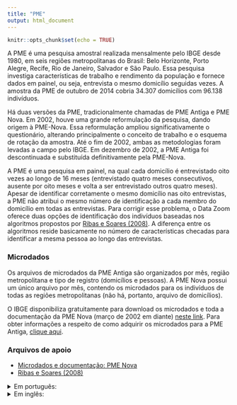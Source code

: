 ```yaml
---
title: "PME"
output: html_document
---
```


```r
knitr::opts_chunk$set(echo = TRUE)
```

A PME é uma pesquisa amostral realizada mensalmente pelo IBGE desde 1980, em seis regiões metropolitanas do Brasil: Belo Horizonte, Porto Alegre, Recife, Rio de Janeiro, Salvador e São Paulo. Essa pesquisa investiga características de trabalho e rendimento da população e fornece dados em painel, ou seja, entrevista o mesmo domicílio seguidas vezes. A amostra da PME de outubro de 2014 cobria 34.307 domicílios com 96.138 indivíduos.

Há duas versões da PME, tradicionalmente chamadas de PME Antiga e PME Nova. Em 2002, houve uma grande reformulação da pesquisa, dando origem à PME-Nova. Essa reformulação ampliou significativamente o questionário, alterando principalmente o conceito de trabalho e o esquema de rotação da amostra. Até o fim de 2002, ambas as metodologias foram levadas a campo pelo IBGE. Em dezembro de 2002, a PME Antiga foi descontinuada e substituída definitivamente pela PME-Nova.

A PME é uma pesquisa em painel, na qual cada domicílio é entrevistado oito vezes ao longo de 16 meses (entrevistado quatro meses consecutivos, ausente por oito meses e volta a ser entrevistado outros quatro meses). Apesar de identificar corretamente o mesmo domicílio nas oito entrevistas, a PME não atribui o mesmo número de identificação a cada membro do domicílio em todas as entrevistas. Para corrigir esse problema, o Data Zoom oferece duas opções de identificação dos indivíduos baseadas nos algoritmos propostos por [Ribas e Soares (2008)](https://repositorio.ipea.gov.br/handle/11058/1522). A diferença entre os algoritmos reside basicamente no número de características checadas para identificar a mesma pessoa ao longo das entrevistas.

### Microdados

Os arquivos de microdados da PME Antiga são organizados por mês, região metropolitana e tipo de registro (domicílios e pessoas). A PME Nova possui um único arquivo por mês, contendo os microdados para os indivíduos de todas as regiões metropolitanas (não há, portanto, arquivo de domicílios).

O IBGE disponibiliza gratuitamente para download os microdados e toda a documentação da PME Nova (março de 2002 em diante) [neste link](https://www.ibge.gov.br/estatisticas/sociais/trabalho/9183-pesquisa-mensal-de-emprego-antiga-metodologia.html?=&t=microdados). Para obter informações a respeito de como adquirir os microdados para a PME Antiga, [clique aqui](https://loja.ibge.gov.br/catalogsearch/result/?q=pme).

### Arquivos de apoio

  - [Microdados e documentação: PME Nova](https://www.ibge.gov.br/estatisticas/sociais/trabalho/9183-pesquisa-mensal-de-emprego-antiga-metodologia.html?=&t=microdados)
  - [Ribas e Soares (2008)](https://repositorio.ipea.gov.br/handle/11058/1522)

<details>
<summary> Em português: </summary>

  - [Dicionário PME Antiga: 1991 a 2000](https://raw.githubusercontent.com/datazoompuc/datazoom_social_stata/master/docs/PME/dicionario_pme_antiga_1991_2000.pdf)
  - [Dicionário PME Antiga: 2001](https://raw.githubusercontent.com/datazoompuc/datazoom_social_stata/master/docs/PME/dicionario_pme_antiga_2001.pdf)
  - [Dicionário PME Nova](https://raw.githubusercontent.com/datazoompuc/datazoom_social_stata/master/docs/PME/dicionario_pme_nova.xls)
  
</details>

<details>
<summary> Em inglês: </summary>

  - Dicionários PME Antiga: 1991 a 2000
    - [Domicílios](https://raw.githubusercontent.com/datazoompuc/datazoom_social_stata/master/docs/PME/dicionario_pme_antiga_1991_2000_dom_en.pdf), [Pessoas](https://raw.githubusercontent.com/datazoompuc/datazoom_social_stata/master/docs/PME/dicionario_pme_antiga_1991_2000_pess_en.pdf)
  - Dicionários PME Antiga: 2001
    - [Domicílios](https://raw.githubusercontent.com/datazoompuc/datazoom_social_stata/master/docs/PME/dicionario_pme_antiga_2001_dom_en.pdf), [Pessoas](https://raw.githubusercontent.com/datazoompuc/datazoom_social_stata/master/docs/PME/dicionario_pme_antiga_2001_pess_en.pdf)
  - [Dicionário PME Nova](https://raw.githubusercontent.com/datazoompuc/datazoom_social_stata/master/docs/PME/dicionario_pme_nova_en.xls)
  
</details>
